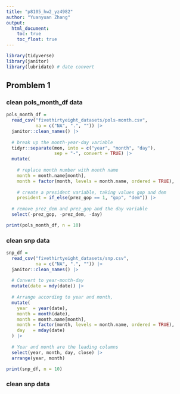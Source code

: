 ```yaml
---
title: "p8105_hw2_yz4982"
author: "Yuanyuan Zhang"
output:
  html_document:
    toc: true
    toc_float: true
---
```


```r
library(tidyverse)
library(janitor)
library(lubridate) # date convert
```

Promblem 1
------------------------------------------------------------
### clean pols_month_df data
```r
pols_month_df = 
  read_csv("fivethirtyeight_datasets/pols-month.csv", 
           na = c("NA", ".", "")) |>
  janitor::clean_names() |>
  
  # break up the month-year-day variable
  tidyr::separate(mon, into = c("year", "month", "day"),
                  sep = "-", convert = TRUE) |>
  mutate(
    
    # replace month number with month name
    month = month.name[month],
    month = factor(month, levels = month.name, ordered = TRUE),
    
    # create a president variable, taking values gop and dem
    president = if_else(prez_gop == 1, "gop", "dem")) |>
  
  # remove prez_dem and prez_gop and the day variable
  select(-prez_gop, -prez_dem, -day)

print(pols_month_df, n = 10)
```

### clean snp data
```r
snp_df = 
  read_csv("fivethirtyeight_datasets/snp.csv", 
           na = c("NA", ".", "")) |>
  janitor::clean_names() |>
  
  # Convert to year-month-day
  mutate(date = mdy(date)) |>
  
  # Arrange according to year and month,
  mutate(
    year  = year(date),
    month = month(date),
    month = month.name[month],
    month = factor(month, levels = month.name, ordered = TRUE),
    day   = mday(date)
  ) |>
  
  # Year and month are the leading columns
  select(year, month, day, close) |>
  arrange(year, month)

print(snp_df, n = 10)

```

### clean snp data
```r


```